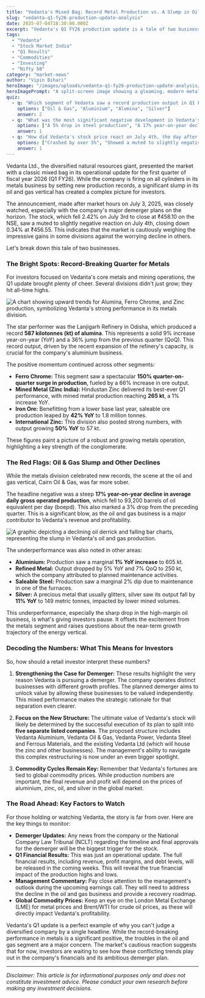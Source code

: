 ```yaml
---
title: "Vedanta's Mixed Bag: Record Metal Production vs. A Slump in Oil & Gas"
slug: "vedanta-q1-fy26-production-update-analysis"
date: 2025-07-04T18:30:00.000Z
excerpt: "Vedanta's Q1 FY26 production update is a tale of two businesses. The company achieved all-time high production in alumina and ferro-chrome, but a steep 17% decline in the crucial oil and gas segment has investors concerned. We break down what this means for you and the company's demerger plans."
tags:
  - "Vedanta"
  - "Stock Market India"
  - "Q1 Results"
  - "Commodities"
  - "Investing"
  - "Nifty 50"
category: "market-news"
author: "Vipin Bihari"
heroImage: "/images/uploads/vedanta-q1-fy26-production-update-analysis/hero-image.jpg"
heroImagePrompt: "A split-screen image showing a gleaming, modern metals factory on one side and a struggling oil rig on the other, representing Vedanta's mixed Q1 FY26 results."
quiz:
  - q: "Which segment of Vedanta saw a record production output in Q1 FY26?"
    options: ["Oil & Gas", "Aluminium", "Alumina", "Silver"]
    answer: 2
  - q: "What was the most significant negative development in Vedanta's Q1 update?"
    options: ["A 5% drop in steel production", "A 17% year-on-year decline in Oil & Gas production", "Flat aluminium output", "A 10% fall in power sales"]
    answer: 1
  - q: "How did Vedanta's stock price react on July 4th, the day after the production update?"
    options: ["Crashed by over 5%", "Showed a muted to slightly negative reaction", "Hit the upper circuit", "Gained over 2%"]
    answer: 1
---
```


Vedanta Ltd., the diversified natural resources giant, presented the market with a classic mixed bag in its operational update for the first quarter of fiscal year 2026 (Q1 FY26). While the company is firing on all cylinders in its metals business by setting new production records, a significant slump in its oil and gas vertical has created a complex picture for investors.

The announcement, made after market hours on July 3, 2025, was closely watched, especially with the company's major demerger plans on the horizon. The stock, which fell 2.42% on July 3rd to close at ₹458.10 on the NSE, saw a muted to slightly negative reaction on July 4th, closing down 0.34% at ₹456.55. This indicates that the market is cautiously weighing the impressive gains in some divisions against the worrying decline in others.

Let's break down this tale of two businesses.

### The Bright Spots: Record-Breaking Quarter for Metals

For investors focused on Vedanta's core metals and mining operations, the Q1 update brought plenty of cheer. Several divisions didn't just grow; they hit all-time highs.

![A chart showing upward trends for Alumina, Ferro Chrome, and Zinc production, symbolizing Vedanta's strong performance in its metals division.](/images/uploads/vedanta-q1-fy26-production-update-analysis/vedanta-metals-growth.png)

The star performer was the Lanjigarh Refinery in Odisha, which produced a record **587 kilotonnes (kt) of alumina**. This represents a solid 9% increase year-on-year (YoY) and a 36% jump from the previous quarter (QoQ). This record output, driven by the recent expansion of the refinery's capacity, is crucial for the company's aluminium business.

The positive momentum continued across other segments:
*   **Ferro Chrome:** This segment saw a spectacular **150% quarter-on-quarter surge in production**, fueled by a 66% increase in ore output.
*   **Mined Metal (Zinc India):** Hindustan Zinc delivered its best-ever Q1 performance, with mined metal production reaching **265 kt**, a 1% increase YoY.
*   **Iron Ore:** Benefitting from a lower base last year, saleable ore production leaped by **42% YoY** to 1.8 million tonnes.
*   **International Zinc:** This division also posted strong numbers, with output growing **50% YoY** to 57 kt.

These figures paint a picture of a robust and growing metals operation, highlighting a key strength of the conglomerate.

### The Red Flags: Oil & Gas Slump and Other Declines

While the metals division celebrated new records, the scene at the oil and gas vertical, Cairn Oil & Gas, was far more sober.

The headline negative was a steep **17% year-on-year decline in average daily gross operated production**, which fell to 93,200 barrels of oil equivalent per day (boepd). This also marked a 3% drop from the preceding quarter. This is a significant blow, as the oil and gas business is a major contributor to Vedanta's revenue and profitability.

![A graphic depicting a declining oil derrick and falling bar charts, representing the slump in Vedanta's oil and gas production.](/images/uploads/vedanta-q1-fy26-production-update-analysis/vedanta-oil-decline.png)

The underperformance was also noted in other areas:
*   **Aluminium:** Production saw a marginal **1% YoY increase** to 605 kt.
*   **Refined Metal:** Output dropped by 5% YoY and 7% QoQ to 250 kt, which the company attributed to planned maintenance activities.
*   **Saleable Steel:** Production saw a marginal 2% dip due to maintenance in one of the furnaces.
*   **Silver:** A precious metal that usually glitters, silver saw its output fall by **11% YoY** to 149 metric tonnes, impacted by lower mined volumes.

This underperformance, especially the sharp drop in the high-margin oil business, is what's giving investors pause. It offsets the excitement from the metals segment and raises questions about the near-term growth trajectory of the energy vertical.

### Decoding the Numbers: What This Means for Investors

So, how should a retail investor interpret these numbers?

1.  **Strengthening the Case for Demerger:** These results highlight the very reason Vedanta is pursuing a demerger. The company operates distinct businesses with different growth profiles. The planned demerger aims to unlock value by allowing these businesses to be valued independently. This mixed performance makes the strategic rationale for that separation even clearer.

2.  **Focus on the New Structure:** The ultimate value of Vedanta's stock will likely be determined by the successful execution of its plan to split into **five separate listed companies**. The proposed structure includes Vedanta Aluminium, Vedanta Oil & Gas, Vedanta Power, Vedanta Steel and Ferrous Materials, and the existing Vedanta Ltd (which will house the zinc and other businesses). The management's ability to navigate this complex restructuring is now under an even bigger spotlight.

3.  **Commodity Cycles Remain Key:** Remember that Vedanta's fortunes are tied to global commodity prices. While production numbers are important, the final revenue and profit will depend on the prices of aluminium, zinc, oil, and silver in the global market.

### The Road Ahead: Key Factors to Watch

For those holding or watching Vedanta, the story is far from over. Here are the key things to monitor:

*   **Demerger Updates:** Any news from the company or the National Company Law Tribunal (NCLT) regarding the timeline and final approvals for the demerger will be the biggest trigger for the stock.
*   **Q1 Financial Results:** This was just an operational update. The full financial results, including revenue, profit margins, and debt levels, will be released in the coming weeks. This will reveal the true financial impact of the production highs and lows.
*   **Management Commentary:** Pay close attention to the management's outlook during the upcoming earnings call. They will need to address the decline in the oil and gas business and provide a recovery roadmap.
*   **Global Commodity Prices:** Keep an eye on the London Metal Exchange (LME) for metal prices and Brent/WTI for crude oil prices, as these will directly impact Vedanta's profitability.

Vedanta's Q1 update is a perfect example of why you can't judge a diversified company by a single headline. While the record-breaking performance in metals is a significant positive, the troubles in the oil and gas segment are a major concern. The market's cautious reaction suggests that for now, investors are waiting to see how these conflicting trends play out in the company's financials and its ambitious demerger plan.

***

*Disclaimer: This article is for informational purposes only and does not constitute investment advice. Please conduct your own research before making any investment decisions.*